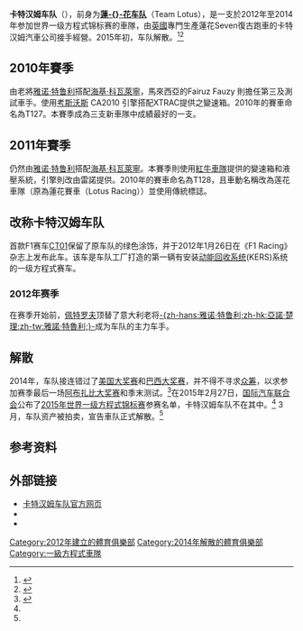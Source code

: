 {{request translation|en}}
{{noteTA
|G1=F1
}}
{{F1 team |
Short_name    = {{flagicon|Malaysia}}{{flagicon|UK}} 卡特汉姆车队 |
  Long_name     = 卡特汉姆F1车队 |
  Logo          = [[File:Caterham_F1_Team.png|200px]] |
  Base          = [[英国|英国]][[欣厄姆|欣厄姆]] |
  Principal     = {{flagicon|Malaysia}} [[東尼·费南德斯|東尼·费南德斯]] |
  Director      = {{flagicon|GBR}} [[迈克·加斯科因|迈克·加斯科因]] |
  Drivers       = 20.{{flagicon|FRA}} [[查尔斯·皮克|查尔斯·皮克]] <br />21.{{flagicon|NED}} [[吉多·范德加德|吉多·范德加德]]<ref name="Giedo">{{Cite news|title=Van der Garde to race for Caterham|url=http://www.gpupdate.net/en/f1-news/289998/van-der-garde-to-race-for-caterham/|work=GP Update|publisher=GP Update|date=1 February 2013|accessdate=1 February 2013|archive-url=https://web.archive.org/web/20130205222719/http://www.gpupdate.net/en/f1-news/289998/van-der-garde-to-race-for-caterham/|archive-date=2013-02-05|dead-url=yes}}</ref> |
  Test_drivers  = {{flagicon|CHN}} [[马青骅|马青骅]]<br/>{{flagicon|USA}} [[亚历山大·罗西|亚历山大·罗西]]<ref>{{cite news|title=F1卡特汉姆车队宣布亚历山大·罗西和马青骅成为车队预备车手|url=http://www.caterhamf1.com/news/2013/f1卡特汉姆车队宣布亚历山大·罗西和马青骅成为车队预备车手|work=caterhamf1.com|publisher='''卡特汉姆车队'''|date=1 March 2013}}{{dead link|date=2017年11月 |bot=InternetArchiveBot |fix-attempted=yes }}</ref> <br/>{{flagicon|FIN}} [[海基·科瓦莱宁|海基·科瓦莱宁]]<ref name="BHR FP1">{{cite news|title=Bahrain GP: Felipe Massa tops opening practice session|url=http://www.autosport.com/news/report.php/id/106866|first=Matt|last=Beer|work=Autosport|date=19 April 2013|accessdate=19 April 2013|archive-date=2013-11-05|archive-url=https://web.archive.org/web/20131105205529/http://www.autosport.com/news/report.php/id/106866|dead-url=yes}}</ref>  |
  Chassis       = [[卡特汉姆CT03|卡特汉姆CT03]]<ref>{{cite news|title=Caterham CT03 to debut at start of Jerez test|url=http://www.f1fanatic.co.uk/2013/01/21/caterham-ct03-debut-start-jerez-test/|first=Keith|last=Collantine|work=F1 Fanatic|publisher=Keith Collantine|date=21 January 2013|accessdate=21 January 2013|archive-date=2017-02-23|archive-url=https://web.archive.org/web/20170223000818/http://www.f1fanatic.co.uk/2013/01/21/caterham-ct03-debut-start-jerez-test/|dead-url=no}}</ref> |
  Engine        = [[雷诺|雷诺]]RS27-2012 |
  Tyres         = [[倍耐力|倍耐力]] |
  Debut         = [[2012年澳大利亚大奖赛|2012年澳大利亚大奖赛]] |
  Final         = [[2014年阿布扎比大奖赛|2014年阿布扎比大奖赛]] |
  Races         = 56 |
  Cons_champ    = 0 |
  Drivers_champ = 0 |
  Wins          = 0 |
  Poles         = 0 |
  Fastest_laps   = 0 |
  Last_season   = 2014 |
  Last_position = 第11（0分） |
}}
'''卡特汉姆车队'''（{{lang-en|Caterham F1}}），前身为'''[[蓮花车队_(2010年)|蓮-{}-花车队]]'''（Team Lotus），是一支於2012年至2014年参加世界一级方程式锦标赛的車隊，由[[英國|英國]]專門生產蓮花Seven復古跑車的卡特汉姆汽車公司接手經營。2015年初，车队解散。<ref name="#1">{{cite news|title=Marussia named on Formula One entry list, Caterham gone|url=https://www.theglobeandmail.com/sports/more-sports/marussia-named-on-formula-one-entry-list-caterham-gone/article23224948|work=[[The_Globe_and_Mail|The Globe and Mail]]|date=27 February 2015|access-date=27 February 2015}}</ref><ref name="#2">{{cite news|url=http://www.skysports.com/f1/news/12433/9752463/caterhams-remaining-assets-will-start-to-be-sold-off-at-an-auction-on-wednesday|title=Caterham's remaining assets will start to be sold off at an auction on Wednesday|first=William|last=Esler|work=Sky Sports|publisher=Sky Media|date=15 March 2015|access-date=7 August 2015|archive-date=2021-11-23|archive-url=https://web.archive.org/web/20211123130313/https://www.skysports.com/f1/news/12433/9752463/caterhams-remaining-assets-will-start-to-be-sold-off-at-an-auction-on-wednesday|dead-url=no}}</ref>

== 2010年賽季 ==
由老將[[雅诺·特鲁利|雅诺·特鲁利]]搭配[[海基·科瓦萊寧|海基·科瓦萊寧]]，馬來西亞的Fairuz Fauzy 則擔任第三及測試車手。使用[[考斯沃斯|考斯沃斯]] CA2010 引擎搭配XTRAC提供之變速箱。2010年的賽車命名為T127。本賽季成為三支新車隊中成績最好的一支。

== 2011年賽季 ==
仍然由[[雅诺·特鲁利|雅诺·特鲁利]]搭配[[海基·科瓦萊寧|海基·科瓦萊寧]]。本賽季則使用[[紅牛車隊|紅牛車隊]]提供的變速箱和液壓系統，引擎則改由雷諾提供。2010年的賽車命名為T128，且車動名稱改為莲花車隊（原為蓮花賽車（Lotus Racing））並使用傳統標誌。

== 改称卡特汉姆车队 ==
首款F1赛车[[CT01|CT01]]保留了原车队的绿色涂饰，并于2012年1月26日在《F1 Racing》杂志上发布此车。该车是车队工厂打造的第一辆有安装[[动能回收系统|动能回收系统]](KERS)系统的一级方程式赛车。

=== 2012年赛季 ===
在赛季开始前，[[维塔利·佩特罗夫|佩特罗夫]]顶替了意大利老将[[雅诺·特鲁利|-{zh-hans:雅诺·特鲁利;zh-hk:亞諾·楚理;zh-tw:雅諾·特魯利;}-]]成为车队的主力车手。

== 解散 ==
2014年，车队接连错过了[[2014年美国大奖赛|美国大奖赛]]和[[2014年巴西大奖赛|巴西大奖赛]]，并不得不寻求[[众筹|众筹]]，以求参加赛季最后一场[[2014年阿布扎比大奖赛|阿布扎比大奖赛]]和季末测试。<ref>{{cite news|last=Hynes|first=Justin|title=Caterham F1 team to compete in Abu Dhabi as administrator says: "Let's go racing!"|url=http://www.jamesallenonf1.com/2014/11/caterham-say-they-will-race-in-abu-dhabi-thanks-to-crowdfunding-effort|publisher=James Allen on F1|date=14 November 2014|access-date=17 November 2014|archive-date=2015-07-05|archive-url=https://web.archive.org/web/20150705075812/http://www.jamesallenonf1.com/2014/11/caterham-say-they-will-race-in-abu-dhabi-thanks-to-crowdfunding-effort/|dead-url=yes}}</ref>在2015年2月27日，[[国际汽车联合会|国际汽车联合会]]公布了[[2015年世界一级方程式锦标赛|2015年世界一级方程式锦标赛]]参赛名单，卡特汉姆车队不在其中。<ref name="#1"/> 3月，车队资产被拍卖，宣告車队正式解散。<ref name="#2"/>

==参考资料==
{{reflist}}

== 外部链接 ==
* [https://web.archive.org/web/20120121045033/http://www.caterhamf1.com/ 卡特汉姆车队官方网页]
* {{Twitter|mycaterhamf1}}
* {{Sinaweibo|2138028797}}

{{Formula One Entry List}}
{{一級方程式賽車製造商}}

{{DEFAULTSORT:Caterham F1 Team}}
[[Category:2012年建立的體育俱樂部|Category:2012年建立的體育俱樂部]]
[[Category:2014年解散的體育俱樂部|Category:2014年解散的體育俱樂部]]
[[Category:一級方程式車隊|Category:一級方程式車隊]]